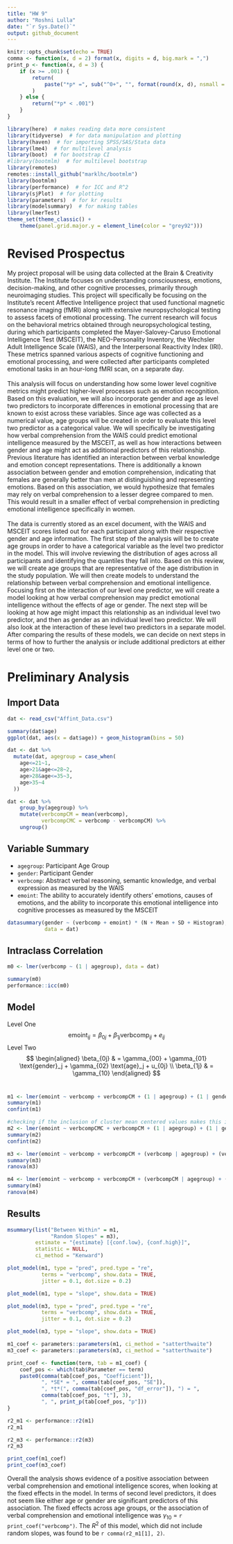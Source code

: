 ```yaml
---
title: "HW 9"
author: "Roshni Lulla"
date: "`r Sys.Date()`"
output: github_document
---
```


```r
knitr::opts_chunk$set(echo = TRUE)
comma <- function(x, d = 2) format(x, digits = d, big.mark = ",")
print_p <- function(x, d = 3) {
    if (x >= .001) {
        return(
            paste("*p* =", sub("^0+", "", format(round(x, d), nsmall = d)))
        )
    } else {
        return("*p* < .001")
    }
}
```

```r
library(here)  # makes reading data more consistent
library(tidyverse)  # for data manipulation and plotting
library(haven)  # for importing SPSS/SAS/Stata data
library(lme4)  # for multilevel analysis
library(boot)  # for bootstrap CI
#library(bootmlm)  # for multilevel bootstrap
library(remotes)
remotes::install_github("marklhc/bootmlm")
library(bootmlm)
library(performance)  # for ICC and R^2
library(sjPlot)  # for plotting
library(parameters)  # for kr results
library(modelsummary)  # for making tables
library(lmerTest)
theme_set(theme_classic() +
    theme(panel.grid.major.y = element_line(color = "grey92")))
```

# Revised Prospectus

  My project proposal will be using data collected at the Brain & Creativity Institute. The Institute focuses on understanding consciousness, emotions, decision-making, and other cognitive processes, primarily through neuroimaging studies. This project will specifically be focusing on the Institute's recent Affective Intelligence project that used functional magnetic resonance imaging (fMRI) along with extensive neuropsychological testing to assess facets of emotional processing. The current research will focus on the behavioral metrics obtained through neuropsychological testing, during which participants completed the Mayer-Salovey-Caruso Emotional Intelligence Test (MSCEIT), the NEO-Personality Inventory, the Wechsler Adult Intelligence Scale (WAIS), and the Interpersonal Reactivity Index (IRI). These metrics spanned various aspects of cognitive functioning and emotional processing, and were collected after participants completed emotional tasks in an hour-long fMRI scan, on a separate day.
\
\
  This analysis will focus on understanding how some lower level cognitive metrics might predict higher-level processes such as emotion recognition. Based on this evaluation, we will also incorporate gender and age as level two predictors to incorporate differences in emotional processing that are known to exist across these variables. Since age was collected as a numerical value, age groups will be created in order to evaluate this level two predictor as a categorical value. We will specifically be investigating how verbal comprehension from the WAIS could predict emotional intelligence measured by the MSCEIT, as well as how interactions between gender and age might act as additional predictors of this relationship. Previous literature has identified an interaction between verbal knowledge and emotion concept representations. There is additionally a known association between gender and emotion comprehension, indicating that females are generally better than men at distinguishing and representing emotions. Based on this association, we would hypothesize that females may rely on verbal comprehension to a lesser degree compared to men. This would result in a smaller effect of verbal comprehension in predicting emotional intelligence specifically in women. 
\
\
	The data is currently stored as an excel document, with the WAIS and MSCEIT scores listed out for each participant along with their respective gender and age information. The first step of the analysis will be to create age groups in order to have a categorical variable as the level two predictor in the model. This will involve reviewing the distribution of ages across all participants and identifying the quantiles they fall into. Based on this review, we will create age groups that are representative of the age distribution in the study population. We will then create models to understand the relationship between verbal comprehension and emotional intelligence. Focusing first on the interaction of our level one predictor, we will create a model looking at how verbal comprehension may predict emotional intelligence without the effects of age or gender. The next step will be looking at how age might impact this relationship as an individual level two predictor, and then as gender as an individual level two predictor. We will also look at the interaction of these level two predictors in a separate model. After comparing the results of these models, we can decide on next steps in terms of how to further the analysis or include additional predictors at either level one or two. 

# Preliminary Analysis

## Import Data

```r
dat <- read_csv("Affint_Data.csv")

summary(dat$age)
ggplot(dat, aes(x = dat$age)) + geom_histogram(bins = 50)

dat <- dat %>%
  mutate(dat, agegroup = case_when(
    age<=21~1,
    age>21&age<=28~2,
    age>28&age<=35~3,
    age>35~4
  ))

dat <- dat %>%
    group_by(agegroup) %>%
    mutate(verbcompCM = mean(verbcomp),
           verbcompCMC = verbcomp - verbcompCM) %>%
    ungroup()
```

## Variable Summary

- `agegroup`: Participant Age Group
- `gender`: Participant Gender
- `verbcomp`: Abstract verbal reasoning, semantic knowledge, and verbal expression as measured by the WAIS
- `emoint`: The ability to accurately identify others' emotions, causes of emotions, and the ability to incorporate this emotional intelligence into cognitive processes as measured by the MSCEIT

```r
datasummary(gender ~ (verbcomp + emoint) * (N + Mean + SD + Histogram),
            data = dat)
```

## Intraclass Correlation

```r
m0 <- lmer(verbcomp ~ (1 | agegroup), data = dat)

summary(m0)
performance::icc(m0)
```

## Model

Level One
$$\text{emoint}_{ij} = \beta_{0j} + \beta_{1j} \text{verbcomp}_{ij} + e_{ij}$$
Level Two 
$$
\begin{aligned}
  \beta_{0j} & = \gamma_{00} + \gamma_{01} \text{gender}_j + \gamma_{02} \text{age}_j + u_{0j}  \\
  \beta_{1j} & = \gamma_{10}
\end{aligned}
$$
\
```r
m1 <- lmer(emoint ~ verbcomp + verbcompCM + (1 | agegroup) + (1 | gender), data = dat)
summary(m1)
confint(m1)

#checking if the inclusion of cluster mean centered values makes this interaction more significant 
m2 <- lmer(emoint ~ verbcompCMC + verbcompCM + (1 | agegroup) + (1 | gender), data = dat)
summary(m2)
confint(m2)

m3 <- lmer(emoint ~ verbcomp + verbcompCM + (verbcomp | agegroup) + (verbcomp | gender), data = dat)
summary(m3)
ranova(m3)

m4 <- lmer(emoint ~ verbcomp + verbcompCM + (verbcompCM | agegroup) + (verbcompCM | gender), data = dat)
summary(m4)
ranova(m4)
```

## Results

```r
msummary(list("Between Within" = m1,
              "Random Slopes" = m3),
         estimate = "{estimate} [{conf.low}, {conf.high}]",
         statistic = NULL,
         ci_method = "Kenward")
```

```r
plot_model(m1, type = "pred", pred.type = "re",
           terms = "verbcomp", show.data = TRUE,
           jitter = 0.1, dot.size = 0.2)

plot_model(m1, type = "slope", show.data = TRUE)

plot_model(m3, type = "pred", pred.type = "re",
           terms = "verbcomp", show.data = TRUE,
           jitter = 0.1, dot.size = 0.2)

plot_model(m3, type = "slope", show.data = TRUE)

```

```r
m1_coef <- parameters::parameters(m1, ci_method = "satterthwaite")
m3_coef <- parameters::parameters(m3, ci_method = "satterthwaite")

print_coef <- function(term, tab = m1_coef) {
    coef_pos <- which(tab$Parameter == term)
    paste0(comma(tab[coef_pos, "Coefficient"]),
           ", *SE* = ", comma(tab[coef_pos, "SE"]),
           ", *t*(", comma(tab[coef_pos, "df_error"]), ") = ",
           comma(tab[coef_pos, "t"], 3),
           ", ", print_p(tab[coef_pos, "p"]))
}

r2_m1 <- performance::r2(m1)
r2_m1

r2_m3 <- performance::r2(m3)
r2_m3

print_coef(m1_coef)
print_coef(m3_coef)
```

Overall the analysis shows evidence of a positive association between verbal comprehension and emotional intelligence scores, when looking at the fixed effects in the model. In terms of second level predictors, it does not seem like either age or gender are significant predictors of this association. The fixed effects across age groups, or the association of verbal comprehension and emotional intelligence was $\gamma_{10}$ = `r print_coef("verbcomp")`. The $R^2$ of this model, which did not include random slopes, was found to be `r comma(r2_m1[1], 2)`. 


